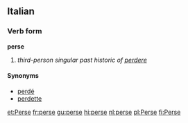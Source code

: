 ==Italian==
===Verb form===
'''perse'''

# ''third-person singular past historic of [[perdere]]''

====Synonyms====
*[[perdé]]
*[[perdette]]

[[et:Perse]]
[[fr:perse]]
[[gu:perse]]
[[hi:perse]]
[[nl:perse]]
[[pl:Perse]]
[[fi:Perse]]